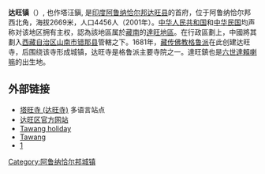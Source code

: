 {{Infobox settlement
| name                    = 达旺
| native_name             = Tawang
| native_name_lang        = en
| other_name              =
| settlement_type         = 镇
| image_skyline           = Tawang-town.jpg
| image_alt               =
| image_caption           = 达旺镇，背后为[[达旺寺|达旺寺]]
| nickname                =
| pushpin_map             = India Arunachal Pradesh relief#India
| pushpin_label_position  = right
| pushpin_map_alt         =
| pushpin_map_caption     = 在阿鲁纳恰尔邦的位置
| coordinates             = {{coord|27|35|18|N|91|51|55|E|display=inline,title}}
| subdivision_type        = 国家
| subdivision_name        = {{flag|India}}
| subdivision_type1       = 邦
| subdivision_type2       = 县
| subdivision_name1       = [[阿鲁纳恰尔邦|阿鲁纳恰尔邦]]
| subdivision_name2       = [[达旺县|达旺县]]
| established_title       = <!-- Established -->
| established_date        =
| founder                 =
| named_for               =
| government_type          = [[市法團|市法團]]
| governing_body          = 镇议会
| unit_pref               = Metric
| area_footnotes          =
| area_total_km2          =
| area_rank               =
| elevation_footnotes     =
| elevation_m             = 2669
| population_total        = 11202
| population_as_of        = 2011
| population_footnotes    =
| population_density_km2  = auto
| population_rank         =
| population_demonym      =
| timezone1               = [[印度标准时间|IST]]
| utc_offset1             = +5:30
| postal_code_type        = <!-- [[Postal_Index_Number|PIN]] -->
| postal_code             =
| registration_plate      = [[車輛號牌|AR]]
| website                 = {{URL|https://tawang.nic.in}}
| footnotes               =
}}
'''达旺镇'''（{{lang-en|Tawang}}）, 也作塔汪鎭, 是[[印度|印度]][[阿鲁纳恰尔邦|阿鲁纳恰尔邦]][[达旺县|达旺县]]的首府，位于阿鲁纳恰尔邦西北角，海拔2669米，人口4456人（2001年）。[[中华人民共和国|中华人民共和国]]和[[中华民国|中华民国]]均声称对该地区拥有主权，認為該地區属於[[藏南地区|藏南]]的[[達旺地區|達旺地區]]。在行政區劃上，中國將其劃入[[西藏自治区|西藏自治区]][[山南市|山南市]][[错那县|错那县]]管轄之下。1681年，[[藏传佛教|藏传佛教]][[格鲁派|格鲁派]]在此创建达旺寺，后围绕该寺形成城镇，达旺寺是格鲁派主要寺院之一。達旺鎮也是[[六世達賴喇嘛|六世達賴喇嘛]]的出生地。

==外部链接==
* [http://tawang.site/ 塔旺寺 (达旺寺)]{{Dead link}} 多语言站点
* [https://web.archive.org/web/20060507172131/http://arunachalpradesh.nic.in/tawang.htm 达旺区官方网站]
* [http://www.journeymart.com/holidays-getaways/India/Tawang/index.asp?ct=87&q=Tawang Tawang holiday] {{Wayback|url=http://www.journeymart.com/holidays-getaways/India/Tawang/index.asp?ct=87&q=Tawang |date=20080105203820 }}
* [https://web.archive.org/web/20080819143323/http://india.journeymart.com/tawang/ Tawang]
* [http://www.hillstationsinindia.com/east-india-hill-stations/tawang.html]
{{Arunachal Pradesh}}
{{Authority control}}
[[Category:阿鲁纳恰尔邦城镇|Category:阿鲁纳恰尔邦城镇]]